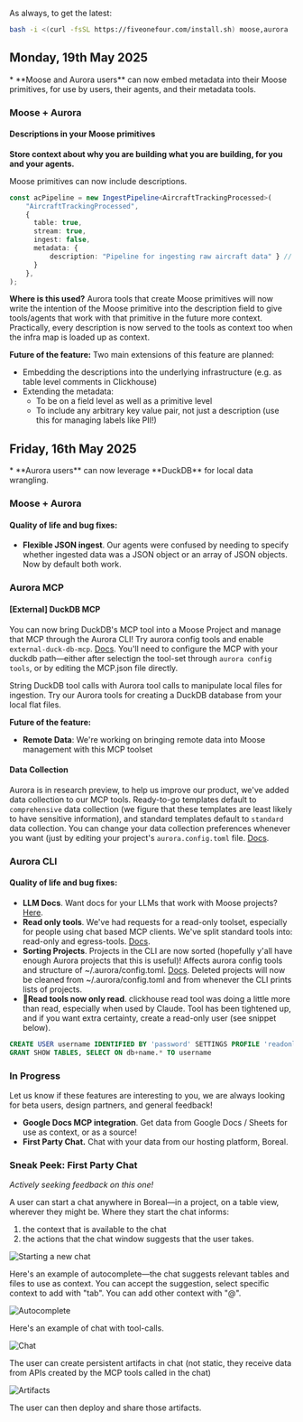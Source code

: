 As always, to get the latest:

```bash
bash -i <(curl -fsSL https://fiveonefour.com/install.sh) moose,aurora
```

## Monday, 19th May 2025

<Callout type="info" title="Highlights">
* **Moose and Aurora users** can now embed metadata into their Moose primitives, for use by users, their agents, and their metadata tools.
</Callout>

### Moose + Aurora

#### Descriptions in your Moose primitives

**Store context about why you are building what you are building, for you and your agents.**

Moose primitives can now include descriptions. 

```ts
const acPipeline = new IngestPipeline<AircraftTrackingProcessed>(
    "AircraftTrackingProcessed",
    {
      table: true,
      stream: true,
      ingest: false,
      metadata: {
          description: "Pipeline for ingesting raw aircraft data" } // new description field!
      }
    },
);
```

**Where is this used?** Aurora tools that create Moose primitives will now write the intention of the Moose primitive into the description field to give tools/agents that work with that primitive in the future more context. Practically, every description is now served to the tools as context too when the infra map is loaded up as context.

**Future of the feature:** Two main extensions of this feature are planned:
* Embedding the descriptions into the underlying infrastructure (e.g. as table level comments in Clickhouse)
* Extending the metadata:
    * To be on a field level as well as a primitive level
    * To include any arbitrary key value pair, not just a description (use this for managing labels like PII!)



## Friday, 16th May 2025

<Callout type="info" title="Highlights">
* **Aurora users** can now leverage **DuckDB** for local data wrangling.
</Callout>

### Moose + Aurora

#### Quality of life and bug fixes:
* **Flexible JSON ingest**. Our agents were confused by needing to specify whether ingested data was a JSON object or an array of JSON objects. Now by default both work.

### Aurora MCP

#### [External] DuckDB MCP

You can now bring DuckDB's MCP tool into a Moose Project and manage that MCP through the Aurora CLI\! Try aurora config tools and enable `external-duck-db-mcp`. [Docs](https://docs.fiveonefour.com/aurora/tool-reference). You'll need to configure the MCP with your duckdb path—either after selectign the tool-set through `aurora config tools`, or by editing the MCP.json file directly.

String DuckDB tool calls with Aurora tool calls to manipulate local files for ingestion. Try our Aurora tools for creating a DuckDB database from your local flat files.

**Future of the feature:**
* **Remote Data**: We're working on bringing remote data into Moose management with this MCP toolset

#### Data Collection
Aurora is in research preview, to help us improve our product, we've added data collection to our MCP tools. Ready-to-go templates default to `comprehensive` data collection (we figure that these templates are least likely to have sensitive information), and standard templates default to `standard` data collection. You can change your data collection preferences whenever you want (just by editing your project's `aurora.config.toml` file. [Docs](https://docs.fiveonefour.com/aurora/data-collection-policy).

### Aurora CLI

#### Quality of life and bug fixes:
* **LLM Docs**. Want docs for your LLMs that work with Moose projects? [Here](https://docs.fiveonefour.com/api/llms.txt).
* **Read only tools**. We've had requests for a read-only toolset, especially for people using chat based MCP clients. We've split standard tools into: read-only and egress-tools. [Docs](https://docs.fiveonefour.com/aurora/tool-reference).
* **Sorting Projects**. Projects in the CLI are now sorted (hopefully y'all have enough Aurora projects that this is useful)! Affects aurora config tools and structure of ~/.aurora/config.toml. [Docs](https://docs.fiveonefour.com/aurora/tool-reference). Deleted projects will now be cleaned from ~/.aurora/config.toml and from whenever the CLI prints lists of projects.
* **🐛Read tools now only read**. clickhouse read tool was doing a little more than read, especially when used by Claude. Tool has been tightened up, and if you want extra certainty, create a read-only user (see snippet below).

```SQL
CREATE USER username IDENTIFIED BY 'password' SETTINGS PROFILE 'readonly'
GRANT SHOW TABLES, SELECT ON db+name.* TO username
```

### In Progress
Let us know if these features are interesting to you, we are always looking for beta users, design partners, and general feedback\!

* **Google Docs MCP integration**. Get data from Google Docs / Sheets for use as context, or as a source\!  
* **First Party Chat.** Chat with your data from our hosting platform, Boreal.

### Sneak Peek: First Party Chat
*Actively seeking feedback on this one!*

A user can start a chat anywhere in Boreal—in a project, on a  table view, wherever they might be. Where they start the chat informs:
1. the context that is available to the chat
2. the actions that the chat window suggests that the user takes.

![Starting a new chat](/new-chat.png)

Here's an example of autocomplete—the chat suggests relevant tables and files to use as context. You can accept the suggestion, select specific context to add with "tab". You can add other context with "@".

![Autocomplete](/autocomplete.png)

Here's an example of chat with tool-calls.

![Chat](/chat.png)

The user can create persistent artifacts in chat (not static, they receive data from APIs created by the MCP tools called in the chat)

![Artifacts](/artifact.png)

The user can then deploy and share those artifacts.

